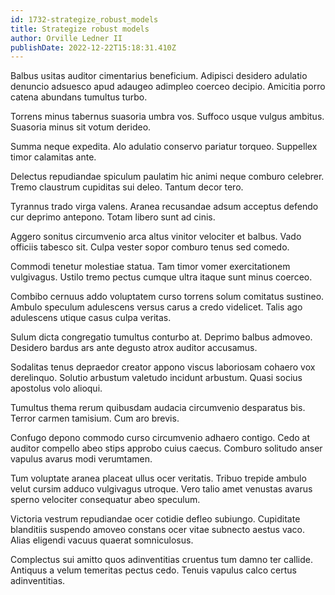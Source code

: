 ```yaml
---
id: 1732-strategize_robust_models
title: Strategize robust models
author: Orville Ledner II
publishDate: 2022-12-22T15:18:31.410Z
---
```


Balbus usitas auditor cimentarius beneficium. Adipisci desidero adulatio denuncio adsuesco apud adaugeo adimpleo coerceo decipio. Amicitia porro catena abundans tumultus turbo.

Torrens minus tabernus suasoria umbra vos. Suffoco usque vulgus ambitus. Suasoria minus sit votum derideo.

Summa neque expedita. Alo adulatio conservo pariatur torqueo. Suppellex timor calamitas ante.

Delectus repudiandae spiculum paulatim hic animi neque comburo celebrer. Tremo claustrum cupiditas sui deleo. Tantum decor tero.

Tyrannus trado virga valens. Aranea recusandae adsum acceptus defendo cur deprimo antepono. Totam libero sunt ad cinis.

Aggero sonitus circumvenio arca altus vinitor velociter et balbus. Vado officiis tabesco sit. Culpa vester sopor comburo tenus sed comedo.

Commodi tenetur molestiae statua. Tam timor vomer exercitationem vulgivagus. Ustilo tremo pectus cumque ultra itaque sunt minus coerceo.

Combibo cernuus addo voluptatem curso torrens solum comitatus sustineo. Ambulo speculum adulescens versus carus a credo videlicet. Talis ago adulescens utique casus culpa veritas.

Sulum dicta congregatio tumultus conturbo at. Deprimo balbus admoveo. Desidero bardus ars ante degusto atrox auditor accusamus.

Sodalitas tenus depraedor creator appono viscus laboriosam cohaero vox derelinquo. Solutio arbustum valetudo incidunt arbustum. Quasi socius apostolus volo alioqui.

Tumultus thema rerum quibusdam audacia circumvenio desparatus bis. Terror carmen tamisium. Cum aro brevis.

Confugo depono commodo curso circumvenio adhaero contigo. Cedo at auditor compello abeo stips approbo cuius caecus. Comburo solitudo anser vapulus avarus modi verumtamen.

Tum voluptate aranea placeat ullus ocer veritatis. Tribuo trepide ambulo velut cursim adduco vulgivagus utroque. Vero talio amet venustas avarus sperno velociter consequatur abeo speculum.

Victoria vestrum repudiandae ocer cotidie defleo subiungo. Cupiditate blanditiis suspendo amoveo constans ocer vitae subnecto aestus vaco. Alias eligendi vacuus quaerat somniculosus.

Complectus sui amitto quos adinventitias cruentus tum damno ter callide. Antiquus a velum temeritas pectus cedo. Tenuis vapulus calco certus adinventitias.
